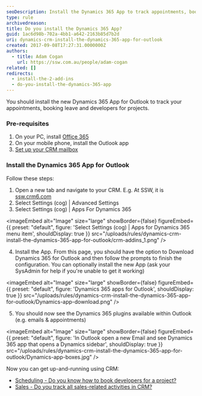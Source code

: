 ```yaml
---
seoDescription: Install the Dynamics 365 App to track appointments, book leave, and assign developers for projects.
type: rule
archivedreason:
title: Do you install the Dynamics 365 App?
guid: 1ac6d98b-702a-4bb1-a642-2163b85d7b2d
uri: dynamics-crm-install-the-dynamics-365-app-for-outlook
created: 2017-09-08T17:27:31.0000000Z
authors:
  - title: Adam Cogan
    url: https://ssw.com.au/people/adam-cogan
related: []
redirects:
  - install-the-2-add-ins
  - do-you-install-the-dynamics-365-app
---
```


You should install the new Dynamics 365 App for Outlook to track your appointments, booking leave and developers for projects.
### Pre-requisites

1. On your PC, install [Office 365](http://portal.office.com/)
2. On your mobile phone, install the Outlook app
3. [Set up your CRM mailbox](/set-up-your-mailbox-in-crm)

### Install the Dynamics 365 App for Outlook

Follow these steps:

1. Open a new tab and navigate to your CRM. E.g. At SSW, it is [ssw.crm6.com](https://ssw.crm6.dynamics.com/main.aspx?app=d365default&forceUCI=1)
2. Select Settings (cog) | Advanced Settings
3. Select Settings (cog) | Apps For Dynamics 365


<imageEmbed
  alt="Image"
  size="large"
  showBorder={false}
  figureEmbed={{
    preset: "default",
    figure: 'Select Settings (cog) | Apps for Dynamics 365 menu item',
    shouldDisplay: true
  }}
  src="/uploads/rules/dynamics-crm-install-the-dynamics-365-app-for-outlook/crm-addins_1.png"
/>

4. Install the App.
   From this page, you should have the option to Download Dynamics 365 for Outlook and then follow the prompts to finish the configuration.
   You can optionally install the new App (ask your SysAdmin for help if you're unable to get it working)


<imageEmbed
  alt="Image"
  size="large"
  showBorder={false}
  figureEmbed={{
    preset: "default",
    figure: 'Dynamics 365 apps for Outlook',
    shouldDisplay: true
  }}
  src="/uploads/rules/dynamics-crm-install-the-dynamics-365-app-for-outlook/Dynamics-app-download.png"
/>

5. You should now see the Dynamics 365 plugins available within Outlook (e.g. emails & appointments)

   
<imageEmbed
  alt="Image"
  size="large"
  showBorder={false}
  figureEmbed={{
    preset: "default",
    figure: 'In Outlook open a new Email and see Dynamics 365 app that opens a Dynamics sidebar',
    shouldDisplay: true
  }}
  src="/uploads/rules/dynamics-crm-install-the-dynamics-365-app-for-outlook/Dynamics-app-boxes.jpg"
/>

Now you can get up-and-running using CRM:

* [Scheduling - Do you know how to book developers for a project?](/scheduling-do-you-know-how-to-book-developers-for-a-project)
* [Sales - Do you track all sales-related activities in CRM?](/sales-do-you-track-all-sales-related-activities-in-crm)
